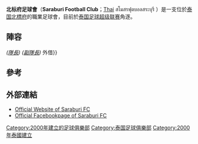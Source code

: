 {{Unreferenced|time=2016-04-19T05:08:08+00:00}}
{{Infobox football club
|  clubname = 北标府<br> สระบุรี เอฟซี
|  image    = 
|  fullname = Saraburi Football Club <br> สโมสรฟุตบอลสระบุรี
|  nickname = ''The Warlords'' <br> ''(ขุนศึก)''
|  founded  = {{start date and age|df=yes|2000}}
|  ground   = [[泰国|泰国]]，[[北標府|北標府]]，<br> Saraburi Provincial Administrative Organization Stadium
|  capacity = 6,000
|  chairman =  Veerapol Adireksarn
|  mgrtitle  = 主教練
|  manager   = [[Pairoj_Borwonwatanadilok|Pairoj Borwonwatanadilok]]
|  league    = [[泰國足球超級聯賽|泰國足球超級聯賽]]
|  season    = 2015
|  position  = 泰超，第 14 位
|pattern_la1=_whiteborder|pattern_b1=_redstripes|pattern_ra1=_whiteborder|pattern_sh1=|pattern_so1=_white_hoops_color|leftarm1= ED0707|body1= ED0707|rightarm1= ED0707|shorts1= ED0707|socks1= ED0707|
|pattern_la2=_whiteborder|pattern_b2=_bluestripes|pattern_ra2=_whiteborder|pattern_sh2=|pattern_so2=_white_hoops_color|leftarm2= 042cd7|body2= 042cd7|rightarm2= 042cd7|shorts2= 042cd7|socks2= 042cd7
|}}

'''北标府足球會'''（'''Saraburi Football Club'''；[[Thai_alphabet|Thai]] สโมสรฟุตบอลสระบุรี ）是一支位於[[泰国|泰国]][[北標府|北標府]]的職業足球會，目前於[[泰国足球超级联赛|泰国足球超级联赛]]角逐。

== 陣容 ==
{{Fs start}}
{{Fs player|no=1|nat=Thailand|pos=GK|name=Kittirat Kusumapan}}
{{Fs player|no=2|nat=Thailand|pos=MF|name=[[Suradej_Thongchai|Suradej Thongchai]]}}
{{Fs player|no=4|nat=Thailand|pos=DF|name=Tinnakorn Asurin}}
{{Fs player|no=5|nat=Thailand|pos=DF|name=Yutthapong Srilakorn}}
{{Fs player|no=6|nat=Thailand|pos=DF|name=[[Tassana_Cheamsa-art|Tassana Cheamsa-art]]}}
{{Fs player|no=7|nat=Thailand|pos=MF|name=Suriyakarn Chimjeen}}
{{Fs player|no=8|nat= Thailand|pos=MF|name=Piyachart Srimarueang}}
{{Fs player|no=10|nat=Thailand|pos=DF|name=[[Nawapol_Tantraseni|Nawapol Tantraseni]]}}
{{Fs player|no=11|nat=Ivory Coast|pos=FW|name=Bernard Henri}}
{{Fs player|no=14|nat=Thailand|pos=MF|name=[[Panuwat_Yimsa-ngar|Panuwat Yimsa-ngar]]}} ''([[隊長|隊長]])''
{{Fs player|no=15|nat=Thailand|pos=FW|name=[[Tanongsak_Promdard|Tanongsak Promdard]]}}
{{Fs player|no=16|nat=Thailand|pos=MF|name=Yutthana Jongnork}}
{{Fs player|no=17|nat=Namibia|pos=FW|name=[[Sydney_Urikhob|Sydney Urikhob]]}}
{{Fs player|no=18|nat=Thailand|pos=GK|name=Wichitchai Raksa}}
{{Fs player|no=19|nat=South Korea|pos=DF|name=[[Dai_Min-Joo|Dai Min-Joo]]}}
{{Fs mid}}
{{Fs player|no=20|nat=Thailand|pos=DF|name=Samart Panya}} ''([[副隊長|副隊長]])''
{{Fs player|no=21|nat=Thailand|pos=DF|name=[[Siriwat_Chotiwecharak|Siriwat Chotiwecharak]]}}
{{Fs player|no=22|nat=Thailand|pos=FW|name=Wasin Thongsong}}
{{Fs player|no=24|nat=Thailand|pos=DF|name=Ekkapob Sanitwong}}
{{Fs player|no=25|nat=Thailand|pos=GK|name=Suphachai Singh-kaew}}
{{Fs player|no=26|nat=Thailand|pos=GK|name=[[Pisan_Dorkmaikaew|Pisan Dorkmaikaew]]|other=由[[曼谷聯足球會|曼谷聯]]外借}}
{{Fs player|no=27|nat=CIV |pos=FW |name=[[Bireme_Diouf|Bireme Diouf]]}}
{{Fs player|no=29|nat=Thailand|pos=DF|name=[[Komkrit_Camsokchuerk|Komkrit Camsokchuerk]]}}
{{Fs player|no=31|nat=Thailand|pos=MF|name=Pathomchai Sueasakul}}
{{Fs player|no=34|nat=Thailand|pos=MF|name=Teerapong Deehamhae|other=由[[Police_United_F.C.|Police United]]}}外借}}
{{Fs player|no=38|nat=Thailand|pos=MF|name=[[Yuththachai_Liamkrai|Yuththachai Liamkrai]]}}
{{Fs player|no=40|nat=Switzerland|pos=MF|name=[[Damian_Bellón|Damian Bellón]]}}
{{Fs end}}

== 參考 ==
{{Reflist}}

== 外部連結 ==
* [https://web.archive.org/web/20110320112942/http://www.saraburifc.com/saraburifc/ Official Website of Saraburi FC]
* [http://www.facebook.com/gulfsaraburifc Official Facebookpage of Saraburi FC]

[[Category:2000年建立的足球俱樂部|Category:2000年建立的足球俱樂部]]
[[Category:泰国足球俱樂部|Category:泰国足球俱樂部]]
[[Category:2000年泰國建立|Category:2000年泰國建立]]